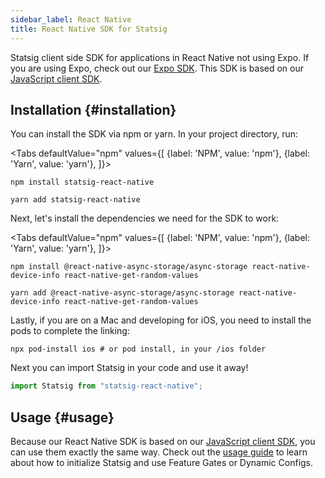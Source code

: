 ```yaml
---
sidebar_label: React Native
title: React Native SDK for Statsig
---
```



Statsig client side SDK for applications in React Native not using Expo. If you are using Expo, check out our [Expo SDK](./reactNativeExpoSDK). This SDK is based on our [JavaScript client SDK](https://github.com/statsig-io/js-client).

## Installation {#installation}

You can install the SDK via npm or yarn. In your project directory, run:

<Tabs
  defaultValue="npm"
  values={[
    {label: 'NPM', value: 'npm'},
    {label: 'Yarn', value: 'yarn'},
  ]}>
  <TabItem value="npm">

```shell
npm install statsig-react-native
```

  </TabItem>
  <TabItem value="yarn">

```shell
yarn add statsig-react-native
```

  </TabItem>
</Tabs>

Next, let's install the dependencies we need for the SDK to work:

<Tabs
  defaultValue="npm"
  values={[
    {label: 'NPM', value: 'npm'},
    {label: 'Yarn', value: 'yarn'},
  ]}>
  <TabItem value="npm">

```shell
npm install @react-native-async-storage/async-storage react-native-device-info react-native-get-random-values
```

  </TabItem>
  <TabItem value="yarn">

```shell
yarn add @react-native-async-storage/async-storage react-native-device-info react-native-get-random-values
```

  </TabItem>
</Tabs>

Lastly, if you are on a Mac and developing for iOS, you need to install the pods to complete the linking:

```shell
npx pod-install ios # or pod install, in your /ios folder
```

Next you can import Statsig in your code and use it away!

```jsx
import Statsig from "statsig-react-native";
```

## Usage {#usage}

Because our React Native SDK is based on our [JavaScript client SDK](./jsClientSDK), you can use them exactly the same way. Check out the [usage guide](./jsClientSDK#step-3---initialize-the-sdk) to learn about how to initialize Statsig and use Feature Gates or Dynamic Configs.
